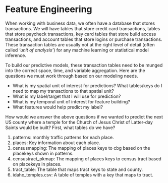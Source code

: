 # Feature Engineering

When working with business data, we often have a database that stores transactions. We will have tables that store credit card transactions, tables that store paycheck transactions, key card tables that store build access transactions, and account tables that store logins or purchase transactions. These transaction tables are usually not at the right level of detail (often called _'unit of analysis'_) for any machine learning or statistical model inference. 

To build our predictive models, these transaction tables need to be munged into the correct space, time, and variable aggregation. Here are the questions we must work through based on our modeling needs.

- What is my spatial unit of interest for predictions?   What tables/keys do I need to map my transactions to that spatial unit?   
- What is my label/target that I will use for prediction?
- What is my temporal unit of interest for feature building?
- What features would help predict my label?

How would we answer the above questions if we wanted to predict the next US county where a temple for the Church of Jesus Christ of Latter-day Saints would be built? First, what tables do we have?

1. patterns: monthly traffic patterns for each place.
2. places: Key information about each place.
3. censusmapping: The mapping of places keys to cbg based on the placekeys shown in patterns.
3. censustract_pkmap: The mapping of places keys to census tract based on placekeys in places.
4. tract_table: The table that maps tract keys to state and county.
5. idaho_temples.csv: A table of temples with a key that maps to tract.

